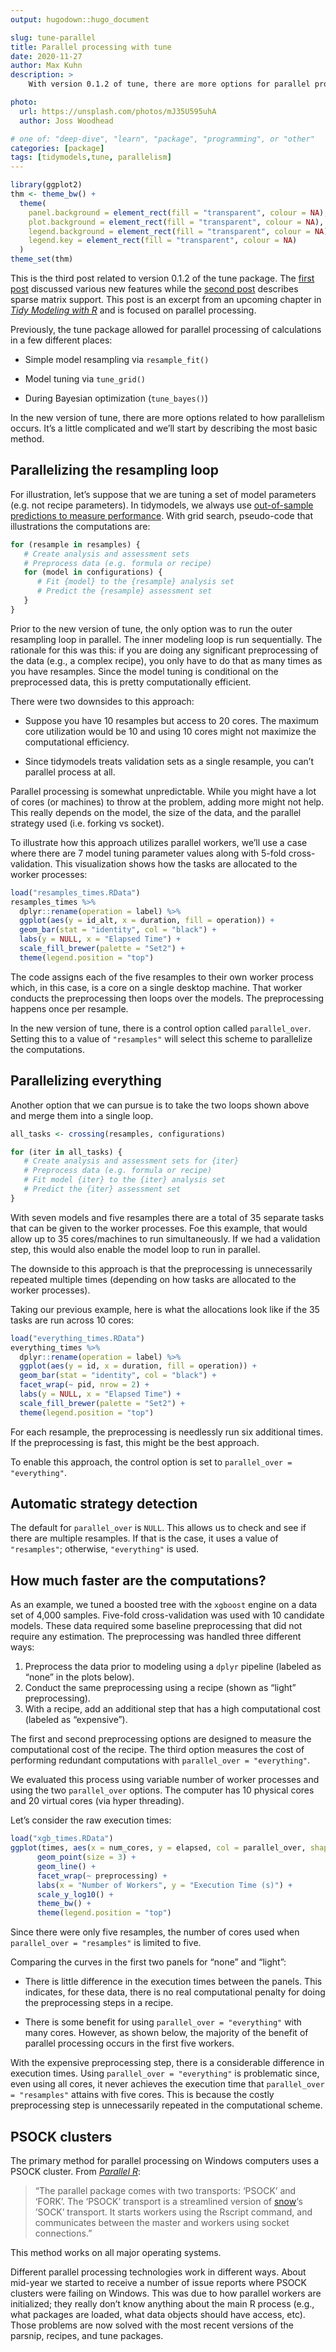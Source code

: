 ```yaml
---
output: hugodown::hugo_document

slug: tune-parallel
title: Parallel processing with tune 
date: 2020-11-27
author: Max Kuhn
description: >
    With version 0.1.2 of tune, there are more options for parallel processing.  

photo:
  url: https://unsplash.com/photos/mJ35U595uhA
  author: Joss Woodhead

# one of: "deep-dive", "learn", "package", "programming", or "other"
categories: [package] 
tags: [tidymodels,tune, parallelism]
---
```


```r
library(ggplot2)
thm <- theme_bw() + 
  theme(
    panel.background = element_rect(fill = "transparent", colour = NA), 
    plot.background = element_rect(fill = "transparent", colour = NA),
    legend.background = element_rect(fill = "transparent", colour = NA),
    legend.key = element_rect(fill = "transparent", colour = NA)
  )
theme_set(thm)
```

<!--
TODO:
* [ ] Pick category and tags (see existing with `post_tags()`)
* [ ] Find photo & update yaml metadata
* [ ] Create `thumbnail-sq.jpg`; height and width should be equal
* [ ] Create `thumbnail-wd.jpg`; width should be >5x height
* [ ] `hugodown::use_tidy_thumbnail()`
* [ ] Add intro sentence
* [ ] `use_tidy_thanks()`
-->
This is the third post related to version 0.1.2 of the tune package. The [first post]() discussed various new features while the [second post]() describes sparse matrix support. This post is an excerpt from an upcoming chapter in [_Tidy Modeling with R_](https://www.tmwr.org/) and is focused on parallel processing. 

Previously, the tune package allowed for parallel processing of calculations in a few different places: 

* Simple model resampling via `resample_fit()`

* Model tuning via `tune_grid()`

* During Bayesian optimization (`tune_bayes()`)

In the new version of tune, there are more options related to how parallelism occurs. It's a little complicated and we'll start by describing the most basic method. 

## Parallelizing the resampling loop

For illustration, let's suppose that we are tuning a set of model parameters (e.g. not recipe parameters). In tidymodels, we always use [out-of-sample predictions to measure performance](https://www.tmwr.org/resampling.html). With grid search, pseudo-code that illustrations the computations are: 

```r
for (resample in resamples) {
   # Create analysis and assessment sets
   # Preprocess data (e.g. formula or recipe)
   for (model in configurations) {
      # Fit {model} to the {resample} analysis set
      # Predict the {resample} assessment set
   }
}
```

Prior to the new version of tune, the only option was to run the outer resampling loop in parallel. The inner modeling loop is run sequentially. The rationale for this was this: if you are doing any significant preprocessing of the data (e.g., a complex recipe), you only have to do that as many times as you have resamples. Since the model tuning is conditional on the preprocessed data, this is pretty computationally efficient. 

There were two downsides to this approach: 

 * Suppose you have 10 resamples but access to 20 cores. The maximum core utilization would be 10 and using 10 cores might not maximize the computational efficiency.

 * Since tidymodels treats validation sets as a single resample, you can't parallel process at all. 

Parallel processing is somewhat unpredictable. While you might have a lot of cores (or machines) to throw at the problem, adding more might not help. This really depends on the model, the size of the data, and the parallel strategy used (i.e. forking vs socket). 

To illustrate how this approach utilizes parallel workers, we'll use a case where there are 7 model tuning parameter values along with 5-fold cross-validation. This visualization shows how the tasks are allocated to the worker processes:

```r
load("resamples_times.RData")
resamples_times %>%
  dplyr::rename(operation = label) %>% 
  ggplot(aes(y = id_alt, x = duration, fill = operation)) +
  geom_bar(stat = "identity", col = "black") +
  labs(y = NULL, x = "Elapsed Time") + 
  scale_fill_brewer(palette = "Set2") +
  theme(legend.position = "top")
```

The code assigns each of the five resamples to their own worker process which, in this case, is a core on a single desktop machine. That worker conducts the preprocessing then loops over the models. The preprocessing happens once per resample. 

In the new version of tune, there is a control option called `parallel_over`. Setting this to a value of `"resamples"` will select this scheme to parallelize the computations. 


## Parallelizing everything

Another option that we can pursue is to take the two loops shown above and merge them into a single loop. 

```r
all_tasks <- crossing(resamples, configurations)

for (iter in all_tasks) {                           
   # Create analysis and assessment sets for {iter}
   # Preprocess data (e.g. formula or recipe)
   # Fit model {iter} to the {iter} analysis set
   # Predict the {iter} assessment set
}
```

With seven models and five resamples there are a total of 35 separate tasks that can be given to the worker processes. Foe this example, that would allow up to 35 cores/machines to run simultaneously. If we had a validation step, this would also enable the model loop to run in parallel. 

The downside to this approach is that the preprocessing is unnecessarily repeated multiple times (depending on how tasks are allocated to the worker processes). 

Taking our previous example, here is what the allocations look like if the 35 tasks are run across 10 cores: 

```r
load("everything_times.RData")
everything_times %>%
  dplyr::rename(operation = label) %>% 
  ggplot(aes(y = id, x = duration, fill = operation)) +
  geom_bar(stat = "identity", col = "black") +
  facet_wrap(~ pid, nrow = 2) + 
  labs(y = NULL, x = "Elapsed Time") + 
  scale_fill_brewer(palette = "Set2") +
  theme(legend.position = "top")
```

For each resample, the preprocessing is needlessly run six additional times. If the preprocessing is fast, this might be the best approach. 

To enable this approach, the control option is set to `parallel_over = "everything"`. 

## Automatic strategy detection

The default for `parallel_over` is `NULL`. This allows us to check and see if there are multiple resamples. If that is the case, it uses a value of `"resamples"`; otherwise, `"everything"` is used. 

## How much faster are the computations? 

As an example, we tuned a boosted tree with the `xgboost` engine on a data set of 4,000 samples. Five-fold cross-validation was used with 10 candidate models. These data required some baseline preprocessing that did not require any estimation. The preprocessing was handled three different ways:

1. Preprocess the data prior to modeling using a `dplyr` pipeline (labeled as "none" in the plots below).
2. Conduct the same preprocessing using a recipe (shown as "light" preprocessing).
3. With a recipe, add an additional step that has a high computational cost (labeled as "expensive"). 

The first and second preprocessing options are designed to measure the computational cost of the recipe. The third option measures the cost of performing redundant computations with `parallel_over = "everything"`. 

We evaluated this process using variable number of worker processes and using the two `parallel_over` options. The computer has 10 physical cores and 20 virtual cores (via hyper threading). 

Let's consider the raw execution times:

```r
load("xgb_times.RData")
ggplot(times, aes(x = num_cores, y = elapsed, col = parallel_over, shape = parallel_over)) + 
      geom_point(size = 3) + 
      geom_line() +
      facet_wrap(~ preprocessing) + 
      labs(x = "Number of Workers", y = "Execution Time (s)") + 
      scale_y_log10() + 
      theme_bw() + 
      theme(legend.position = "top")
```

Since there were only five resamples, the number of cores used when `parallel_over = "resamples"` is limited to five. 

Comparing the curves in the first two panels for "none" and "light": 

* There is little difference in the execution times between the panels. This indicates, for these data, there is no real computational penalty for doing the preprocessing steps in a recipe. 

* There is some benefit for using `parallel_over = "everything"` with many cores. However, as shown below, the majority of the benefit of parallel processing occurs in the first five workers.

With the expensive preprocessing step, there is a considerable difference in execution times. Using `parallel_over = "everything"` is problematic since, even using all cores, it never achieves the execution time that `parallel_over = "resamples"` attains with five cores. This is because the costly preprocessing step is unnecessarily repeated in the computational scheme. 

## PSOCK clusters

The primary method for parallel processing on Windows computers uses a PSOCK cluster. From [_Parallel R_](https://www.oreilly.com/library/view/parallel-r/9781449317850/): 

> "The parallel package comes with two transports: 'PSOCK' and 'FORK'. The 'PSOCK' transport is a streamlined version of [snow](https://biostats.bepress.com/uwbiostat/paper193/)'s 'SOCK' transport. It starts workers using the Rscript command, and communicates between the master and workers using socket connections."

This method works on all major operating systems. 

Different parallel processing technologies work in different ways. About mid-year we started to receive a number of issue reports where PSOCK clusters were failing on Windows. This was due to how parallel workers are initialized; they really don't know anything about the main R process (e.g., what packages are loaded, what data objects should have access, etc). Those problems are now solved with the most recent versions of the parsnip, recipes, and tune packages. 
